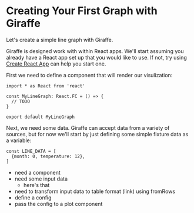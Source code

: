 # Creating Your First Graph with Giraffe

Let's create a simple line graph with Giraffe.

Giraffe is designed work with within React apps.
We'll start assuming you already have a React app set up that you would like to use.
If not, try using [Create React App](https://create-react-app.dev) can help you start one.

First we need to define a component that will render our visulization:

```tsx
import * as React from 'react'

const MyLineGraph: React.FC = () => {
  // TODO
}

export default MyLineGraph
```

Next, we need some data.
Giraffe can accept data from a variety of sources, but for now we'll start by just defining some simple fixture data as a variable:

```tsx
const LINE_DATA = [
  {month: 0, temperature: 12},
]
```



- need a component
- need some input data
  - here's that
- need to transform input data to table format (link) using fromRows
- define a config
- pass the config to a plot component

